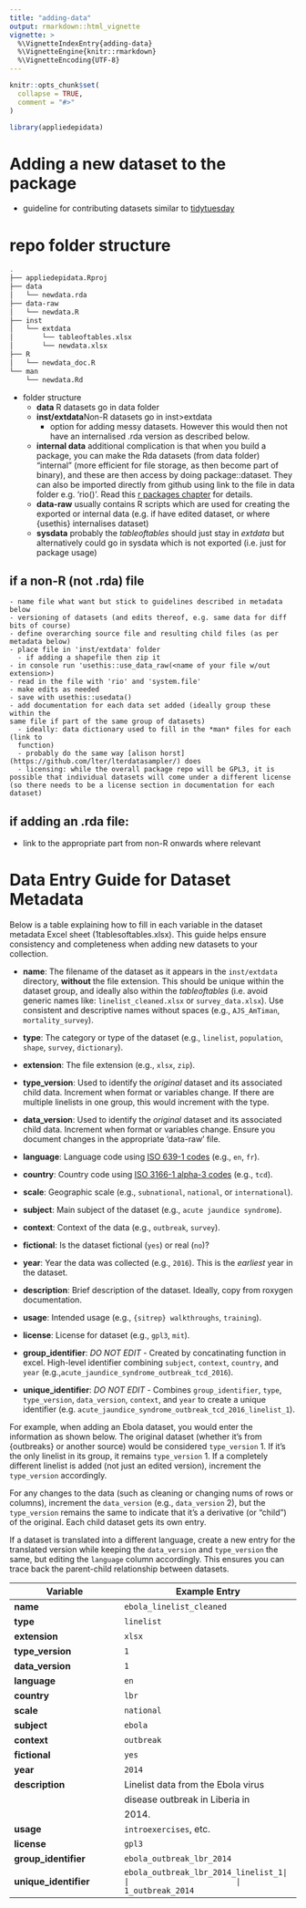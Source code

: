 ```yaml
---
title: "adding-data"
output: rmarkdown::html_vignette
vignette: >
  %\VignetteIndexEntry{adding-data}
  %\VignetteEngine{knitr::rmarkdown}
  %\VignetteEncoding{UTF-8}
---
```


```r
knitr::opts_chunk$set(
  collapse = TRUE,
  comment = "#>"
)
```

```r
library(appliedepidata)
```



# Adding a new dataset to the package  

- guideline for contributing datasets similar to [tidytuesday](https://github.com/rfordatascience/tidytuesday/blob/master/.github/pr_instructions.md)


# repo folder structure 

```bash
.
├── appliedepidata.Rproj
├── data
│   └── newdata.rda
├── data-raw
│   └── newdata.R
├── inst
│   └── extdata
│       └── tableoftables.xlsx
│       └── newdata.xlsx
├── R
│   └── newdata_doc.R
└── man
    └── newdata.Rd
```



- folder structure 
  - **data** R datasets go in data folder
  - **inst/extdata**Non-R datasets go in inst>extdata
    - option for adding messy datasets. However this would then not have 
    an internalised .rda version as described below.  
  - **internal data** additional complication is that when you build a package, 
  you can make the Rda datasets (from data folder) "internal" (more efficient 
  for file storage, as then become part of binary), and these are then access 
  by doing package::dataset. They can also be imported directly from github 
  using link to the file in data folder e.g. 'rio(<github-raw url>)'. 
  Read this [r packages chapter](https://r-pkgs.org/data.html) for details. 
  - **data-raw** usually contains R scripts which are used for creating the 
  exported or internal data (e.g. if have edited dataset, or where {usethis}
  internalises dataset)
  - **sysdata** probably the *tableoftables* should just stay in *extdata* but
  alternatively could go in sysdata which is not exported (i.e. just for package
  usage) 


## if a non-R (not .rda) file
    - name file what want but stick to guidelines described in metadata below
    - versioning of datasets (and edits thereof, e.g. same data for diff 
    bits of course)
    - define overarching source file and resulting child files (as per metadata below)
    - place file in 'inst/extdata' folder
      - if adding a shapefile then zip it 
    - in console run 'usethis::use_data_raw(<name of your file w/out extension>)
    - read in the file with 'rio' and 'system.file'
    - make edits as needed
    - save with usethis::usedata()
    - add documentation for each data set added (ideally group these within the 
    same file if part of the same group of datasets)
      - ideally: data dictionary used to fill in the *man* files for each (link to 
      function)
      - probably do the same way [alison horst](https://github.com/lter/lterdatasampler/) does
      - licensing: while the overall package repo will be GPL3, it is possible that individual datasets will come under a different license (so there needs to be a license section in documentation for each dataset)

    
## if adding an .rda file: 
- link to the appropriate part from non-R onwards where relevant



  

# Data Entry Guide for Dataset Metadata

Below is a table explaining how to fill in each variable in the dataset 
metadata Excel sheet (1tablesoftables.xlsx). This guide helps ensure 
consistency and completeness when adding new datasets to your collection.

- **name**:  The filename of the dataset as it appears in the `inst/extdata`
  directory,  **without** the file extension. This should be unique within 
  the dataset group, and ideally also within the *tableoftables* 
  (i.e. avoid generic names like: `linelist_cleaned.xlsx` or `survey_data.xlsx`). 
  Use consistent and descriptive names without spaces (e.g., `AJS_AmTiman`,
  `mortality_survey`).

- **type**: The category or type of the dataset (e.g., `linelist`, 
  `population`, `shape`, `survey`, `dictionary`).

- **extension**: The file extension (e.g., `xlsx`, `zip`).

- **type_version**: Used to identify the *original* dataset and its associated
  child data. Increment when format or variables change. If there are multiple
  linelists in one group, this would increment with the type.

- **data_version**: Used to identify the *original* dataset and its associated 
  child data. Increment when format or variables change. Ensure you document 
  changes in the appropriate 'data-raw' file.

- **language**: Language code using [ISO 639-1 codes](https://en.wikipedia.org/wiki/List_of_ISO_639-1_codes) (e.g., `en`, `fr`).

- **country**:  Country code using [ISO 3166-1 alpha-3 codes](https://en.wikipedia.org/wiki/ISO_3166-1_alpha-3) (e.g., `tcd`).

- **scale**: Geographic scale (e.g., `subnational`, `national`, or `international`).

- **subject**: Main subject of the dataset (e.g., `acute jaundice syndrome`).

- **context**: Context of the data (e.g., `outbreak`, `survey`).

- **fictional**:  Is the dataset fictional (`yes`) or real (`no`)?

- **year**: Year the data was collected (e.g., `2016`). This is the *earliest* 
  year in the dataset.

- **description**: Brief description of the dataset. Ideally, copy from 
  roxygen documentation.

- **usage**: Intended usage (e.g., `{sitrep} walkthroughs`, `training`).

- **license**: License for dataset (e.g., `gpl3`, `mit`).

- **group_identifier**: *DO NOT EDIT* - Created by concatinating function in excel.
  High-level identifier combining `subject`, `context`, `country`, and `year`
  (e.g.,`acute_jaundice_syndrome_outbreak_tcd_2016`).

- **unique_identifier**: *DO NOT EDIT* - Combines `group_identifier`, `type`,
  `type_version`, `data_version`, `context`, and `year` to create a unique 
  identifier (e.g. `acute_jaundice_syndrome_outbreak_tcd_2016_linelist_1`).


For example, when adding an Ebola dataset, you would enter the information as 
shown below. The original dataset (whether it's from {outbreaks} or another source)
would be considered `type_version` 1. If it’s the only linelist in its group, it 
remains `type_version` 1. If a completely different linelist is added (not just an
edited version), increment the `type_version` accordingly.

For any changes to the data (such as cleaning or changing nums of rows or columns),
increment the `data_version` (e.g., `data_version` 2), but the `type_version` 
remains the same to indicate that it’s a derivative (or "child") of the original.
Each child dataset gets its own entry.

If a dataset is translated into a different language, create a new entry for
the translated version while keeping the `data_version` and `type_version` the same, 
but editing the `language` column accordingly. 
This ensures you can trace back the parent-child relationship between datasets.


| **Variable**          | **Example Entry**                  |
|-----------------------|------------------------------------|
| **name**              | `ebola_linelist_cleaned`           |
| **type**              | `linelist`                         |
| **extension**         | `xlsx`                             |
| **type_version**      | `1`                                |
| **data_version**      | `1`                                |
| **language**          | `en`                               |
| **country**           | `lbr`                              |
| **scale**             | `national`                         |
| **subject**           | `ebola`                            |
| **context**           | `outbreak`                         |
| **fictional**         | `yes`                              |
| **year**              | `2014`                             |
| **description**       | Linelist data from the Ebola virus |
|                       | disease outbreak in Liberia in     |
|                       | 2014.                              |
| **usage**             | `introexercises`, etc.             |
| **license**           | `gpl3`                             |
| **group_identifier**  | `ebola_outbreak_lbr_2014`          |
| **unique_identifier** | `ebola_outbreak_lbr_2014_linelist_1|
|                       | 1_outbreak_2014`                   |

